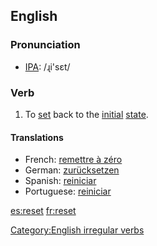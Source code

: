 ==English==
=== Pronunciation ===
*[[w:IPA|IPA]]: /ɻi'sεt/

=== Verb ===
[[Category:English irregular verbs]]
{{en-verb2|'''to reset'''|'''[[resets]]'''|'''reset'''|'''reset'''|'''[[resetting]]'''}}

# To [[set]] back to the [[initial]] [[state]].

==== Translations ====
*French: [[remettre à zéro]]
*German: [[zurücksetzen]]
*Spanish: [[reiniciar]]
*Portuguese: [[reiniciar]]

[[es:reset]]
[[fr:reset]]